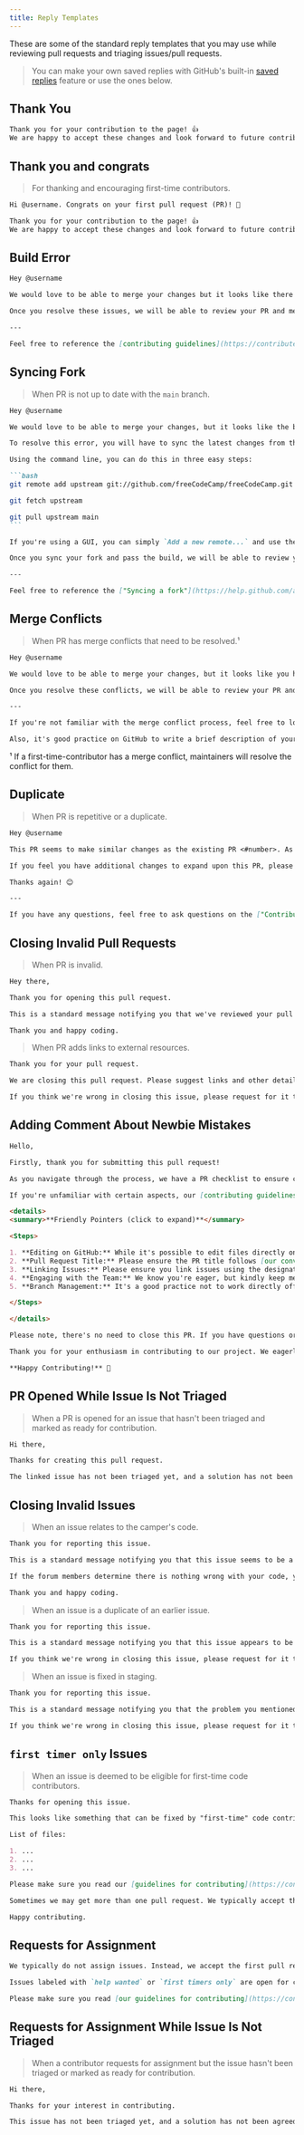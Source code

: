 ```yaml
---
title: Reply Templates
---
```



These are some of the standard reply templates that you may use while reviewing pull requests and triaging issues/pull requests.

> You can make your own saved replies with GitHub's built-in [saved replies](https://github.com/settings/replies/) feature or use the ones below.

## Thank You

```markdown
Thank you for your contribution to the page! 👍
We are happy to accept these changes and look forward to future contributions. 🎉
```

## Thank you and congrats

> For thanking and encouraging first-time contributors.

```markdown
Hi @username. Congrats on your first pull request (PR)! 🎉

Thank you for your contribution to the page! 👍
We are happy to accept these changes and look forward to future contributions. 📝
```

## Build Error

```markdown
Hey @username

We would love to be able to merge your changes but it looks like there is an error with the CI build. ⚠️

Once you resolve these issues, we will be able to review your PR and merge it. 😊

---

Feel free to reference the [contributing guidelines](https://contribute.freecodecamp.org/how-to-work-on-coding-challenges#testing-challenges) for instructions on running the CI build locally. ✅
```

## Syncing Fork

> When PR is not up to date with the `main` branch.

````markdown
Hey @username

We would love to be able to merge your changes, but it looks like the branch is not up to date. ⚠️

To resolve this error, you will have to sync the latest changes from the `main` branch of the `freeCodeCamp/freeCodeCamp` repo.

Using the command line, you can do this in three easy steps:

```bash
git remote add upstream git://github.com/freeCodeCamp/freeCodeCamp.git

git fetch upstream

git pull upstream main
```

If you're using a GUI, you can simply `Add a new remote...` and use the link `git://github.com/freeCodeCamp/freeCodeCamp.git` from above.

Once you sync your fork and pass the build, we will be able to review your PR and merge it. 😊

---

Feel free to reference the ["Syncing a fork"](https://help.github.com/articles/syncing-a-fork/) article on GitHub for more insight on how to keep your fork up-to-date with the upstream repository. 🔄
````

## Merge Conflicts

> When PR has merge conflicts that need to be resolved.¹

```markdown
Hey @username

We would love to be able to merge your changes, but it looks like you have some merge conflicts. ⚠️

Once you resolve these conflicts, we will be able to review your PR and merge it. 😊

---

If you're not familiar with the merge conflict process, feel free to look over GitHub's guide on ["Resolving a merge conflict"](https://help.github.com/articles/resolving-a-merge-conflict-on-github/). 🔍️

Also, it's good practice on GitHub to write a brief description of your changes when creating a PR. 📝
```

¹ If a first-time-contributor has a merge conflict, maintainers will resolve the conflict for them.

## Duplicate

> When PR is repetitive or a duplicate.

```markdown
Hey @username

This PR seems to make similar changes as the existing PR <#number>. As such, we are going to close this as a duplicate.

If you feel you have additional changes to expand upon this PR, please feel free to push your commits and request this PR be reopened.

Thanks again! 😊

---

If you have any questions, feel free to ask questions on the ["Contributors" category on our forum](https://forum.freecodecamp.org/c/contributors) or [the contributors chat room](https://discord.gg/PRyKn3Vbay).
```

## Closing Invalid Pull Requests

> When PR is invalid.

```markdown
Hey there,

Thank you for opening this pull request.

This is a standard message notifying you that we've reviewed your pull request and have decided not to merge it. We would welcome future pull requests from you.

Thank you and happy coding.
```

> When PR adds links to external resources.

```markdown
Thank you for your pull request.

We are closing this pull request. Please suggest links and other details to add the challenge's corresponding guide post through [a forum topic](https://forum.freecodecamp.org/new-topic?category=Contributors&title=&body=**What%20is%20your%20hint%20or%20solution%20suggestion%3F**%0A%0A%0A%0A%0A**Challenge%3A**%0A%0A%0A**Link%20to%20the%20challenge%3A**) instead.

If you think we're wrong in closing this issue, please request for it to be reopened and add further clarification. Thank you and happy coding.
```

## Adding Comment About Newbie Mistakes

```markdown
Hello,

Firstly, thank you for submitting this pull request!

As you navigate through the process, we have a PR checklist to ensure consistency and quality in our contributions. We kindly ask that you genuinely follow through with each point. This not only facilitates the review process but also demonstrates a mutual respect for the community's efforts.

If you're unfamiliar with certain aspects, our [contributing guidelines](https://contribute.freecodecamp.org) are a helpful resource to get you up to speed.

<details>
<summary>**Friendly Pointers (click to expand)**</summary>

<Steps>

1. **Editing on GitHub:** While it's possible to edit files directly on GitHub, it's typically better not to. This helps avoid inadvertent mistakes like typos that can disrupt tests.
2. **Pull Request Title:** Please ensure the PR title follows [our convention](https://contribute.freecodecamp.org/#/how-to-open-a-pull-request?id=prepare-a-good-pr-title).
3. **Linking Issues:** Please ensure you link issues using the designated method. Simply update the `XXXXXX` in the PR description to include the issue number. This keeps our records organized and clear.
4. **Engaging with the Team:** We know you're eager, but kindly keep mentions and review requests limited. Our maintainers are always on the lookout and will attend to PRs in the order they come in.
5. **Branch Management:** It's a good practice not to work directly off your `main` branch. Creating separate branches for different changes allows you to smoothly update your PR even as the main repository progresses.

</Steps>

</details>

Please note, there's no need to close this PR. If you have questions or need guidance refining your contribution, don't hesitate to ask. Our community is here to assist.

Thank you for your enthusiasm in contributing to our project. We eagerly await more contributions from you!

**Happy Contributing!** 🌟
```

## PR Opened While Issue Is Not Triaged

> When a PR is opened for an issue that hasn't been triaged and marked as ready for contribution.

```markdown
Hi there,

Thanks for creating this pull request.

The linked issue has not been triaged yet, and a solution has not been agreed upon. Once the issue is open for contribution, you are welcome to update this pull request to reflect the issue consensus. Until the issue is open for contribution, we will not be able to review your pull request.
```

## Closing Invalid Issues

> When an issue relates to the camper's code.

```markdown
Thank you for reporting this issue.

This is a standard message notifying you that this issue seems to be a request for help. Instead of asking for help here, please click the **"Get Help"** button on the challenge on freeCodeCamp and choose the **"Ask for help"** option, which will help you create a question in the right part of the forum. Volunteers on the forum usually respond to questions within a few hours and can help determine if there is an issue with your code or the challenge's tests.

If the forum members determine there is nothing wrong with your code, you can request this issue to be reopened.

Thank you and happy coding.
```

> When an issue is a duplicate of an earlier issue.

```markdown
Thank you for reporting this issue.

This is a standard message notifying you that this issue appears to be very similar to issue #XXXXX, so we are closing it as a duplicate.

If you think we're wrong in closing this issue, please request for it to be reopened and add further clarification. Thank you and happy coding.
```

> When an issue is fixed in staging.

```markdown
Thank you for reporting this issue.

This is a standard message notifying you that the problem you mentioned here is present in production, but that it has already been fixed in staging. This means that the next time we push our staging branch to production, this problem should be fixed. Because of this, we're closing this issue.

If you think we're wrong in closing this issue, please request for it to be reopened and add further clarification. Thank you and happy coding.
```

## `first timer only` Issues

> When an issue is deemed to be eligible for first-time code contributors.

```markdown
Thanks for opening this issue.

This looks like something that can be fixed by "first-time" code contributors to this repository. Here are the files that you should be looking at to work on a fix:

List of files:

1. ...
2. ...
3. ...

Please make sure you read our [guidelines for contributing](https://contribute.freecodecamp.org/#/), we prioritize contributors following the instructions in our guides. Join us in our [chat room](https://discord.gg/PRyKn3Vbay) or our [forum](https://forum.freecodecamp.org/c/contributors/3) if you need help contributing; our moderators will guide you through this.

Sometimes we may get more than one pull request. We typically accept the most quality contribution followed by the one that is made first.

Happy contributing.
```

## Requests for Assignment

```md
We typically do not assign issues. Instead, we accept the first pull request that comprehensively solves the issue.

Issues labeled with `help wanted` or `first timers only` are open for contributions.

Please make sure you read [our guidelines for contributing](https://contribute.freecodecamp.org/#/). We prioritize contributors following the instructions in our guide. Join us in [our chat room](https://discord.gg/PRyKn3Vbay) or [the forum](https://forum.freecodecamp.org/c/contributors/3) if you need help contributing - our community will be happy to assist you.
```

## Requests for Assignment While Issue Is Not Triaged

> When a contributor requests for assignment but the issue hasn't been triaged or marked as ready for contribution.

```md
Hi there,

Thanks for your interest in contributing.

This issue has not been triaged yet, and a solution has not been agreed upon. Once the issue is open for contribution, you are welcome to create a pull request to reflect the issue consensus. Please also note that we typically do not assign issues. Instead, we accept the first pull request that comprehensively solves the issue.
```
